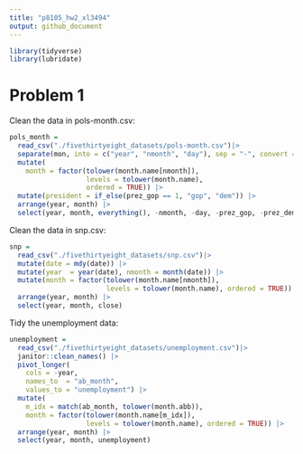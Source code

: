 ```yaml
---
title: "p8105_hw2_xl3494"
output: github_document
---
```

```r
library(tidyverse)
library(lubridate)
```

# Problem 1

Clean the data in pols-month.csv:

```r
pols_month =
  read_csv("./fivethirtyeight_datasets/pols-month.csv")|>
  separate(mon, into = c("year", "nmonth", "day"), sep = "-", convert = TRUE) |>
  mutate(
    month = factor(tolower(month.name[nmonth]),
                   levels = tolower(month.name),
                   ordered = TRUE)) |>
  mutate(president = if_else(prez_gop == 1, "gop", "dem")) |>
  arrange(year, month) |>
  select(year, month, everything(), -nmonth, -day, -prez_gop, -prez_dem)
```

Clean the data in snp.csv:

```r
snp =
  read_csv("./fivethirtyeight_datasets/snp.csv")|>
  mutate(date = mdy(date)) |>
  mutate(year  = year(date), nmonth = month(date)) |>
  mutate(month = factor(tolower(month.name[nmonth]),
                        levels = tolower(month.name), ordered = TRUE))|>
  arrange(year, month) |>
  select(year, month, close)
```

Tidy the unemployment data:

```r
unemployment =
  read_csv("./fivethirtyeight_datasets/unemployment.csv")|>
  janitor::clean_names() |>
  pivot_longer(
    cols = -year,
    names_to  = "ab_month",
    values_to = "unemployment") |>
  mutate(
    m_idx = match(ab_month, tolower(month.abb)),             
    month = factor(tolower(month.name[m_idx]),
                   levels = tolower(month.name), ordered = TRUE)) |>
  arrange(year, month) |>
  select(year, month, unemployment)
```









